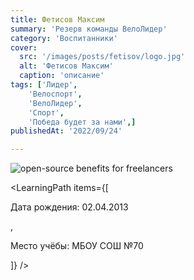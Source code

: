 ```yaml
---
title: Фетисов Максим 
summary: 'Резерв команды ВелоЛидер'
category: 'Воспитанники'
cover:
  src: '/images/posts/fetisov/logo.jpg'
  alt: 'Фетисов Максим'
  caption: 'описание'
tags: ['Лидер',
    'Велоспорт',
    'ВелоЛидер',
    'Спорт',
    'Победа будет за нами',]
publishedAt: '2022/09/24'

---
```

<CardLeaders>
<Image
  src="/images/posts/fetisov/logo.jpg"
  alt="open-source benefits for freelancers"
/>

<LearningPath
  items={[
    <p>Дата рождения: 02.04.2013</p>,
    <p>Место учёбы: МБОУ СОШ №70</p>
  ]}
/>
</CardLeaders>